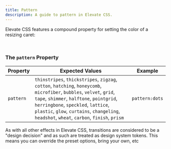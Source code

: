 ```yaml
---
title: Pattern
description: A guide to pattern in Elevate CSS.
---
```


Elevate CSS features a compound property for setting the color of a resizing caret:

<br/>

### The `pattern` Property

| Property   | Expected Values | Example     |
|------------|--------------------|-----------------------|
| `pattern` | `thinstripes`, `thickstripes`, `zigzag`, `cotton`, `hatching`, `honeycomb`, `microfiber`, `bubbles`, `velvet`, `grid`, `tape`, `shimmer`, `halftone`, `pointgrid`, `herringbone`, `speckled`, `lattice`, `plastic`, `glow`, `curtains`, `changeling`, `headshot`, `wheat`, `carbon`, `finish`, `prism`  |  `pattern:dots`  |


<Aside title="Effects are Token Driven">
As with all other effects in Elevate CSS, transitions are considered to be a "design decision" and as such are treated as design system tokens. This means you can override the preset options, bring your own, etc
</Aside>
